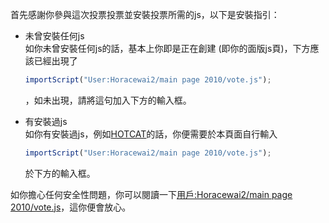 首先感謝你參與這次投票投票並安裝投票所需的js，以下是安裝指引：

* 未曾安裝任何js<br/>如你未曾安裝任何js的話，基本上你即是正在創建{{FULLPAGENAME}} (即你的面版js頁)，下方應該已經出現了<source lang="javascript">importScript("User:Horacewai2/main page 2010/vote.js");</source>，如未出現，請將這句加入下方的輸入框。
* 有安裝過js<br/>如你有安裝過js，例如[[WP:HOTCAT|HOTCAT]]的話，你便需要於本頁面自行輸入<source lang="javascript">importScript("User:Horacewai2/main page 2010/vote.js");</source>於下方的輸入框。

如你擔心任何安全性問題，你可以閱讀一下[[用戶:Horacewai2/main page 2010/vote.js]]，這你便會放心。